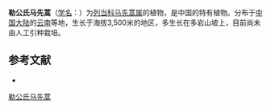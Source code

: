 {{Speciesbox
| name = 勒公氏马先蒿
| status = 
| status_system = 
| image =
| genus = Pedicularis
| species = lecomtei
| authority = Bonati
}}

'''勒公氏马先蒿'''（[[学名|学名]]：{{lang|la|''Pedicularis lecomtei''}}）为[[列当科|列当科]][[马先蒿属|马先蒿属]]的植物，是中国的特有植物。分布于[[中国大陆|中国大陆]]的[[云南|云南]]等地，生长于海拔3,500米的地区，多生长在多岩山坡上，目前尚未由人工引种栽培。

== 参考文献 ==
<div class="references-small">
* {{cite web| url =http://www.bioinfo.cn/db05/KmzwSpecies.php?action=view&id=21354| title =勒公氏马先蒿| work =《中国高等植物数据库全库》| publisher =中国科学院微生物研究所| author =昆明植物研究所| accessdate =2009-02-25| deadurl =yes| archiveurl =https://web.archive.org/web/20160305043026/http://www.bioinfo.cn/db05/KmzwSpecies.php?action=view&id=21354| archivedate =2016-03-05}}
</div>
{{Taxonbar|from=Q10901289}}

[[Category:马先蒿属|勒公氏马先蒿]]


{{植物小作品}}